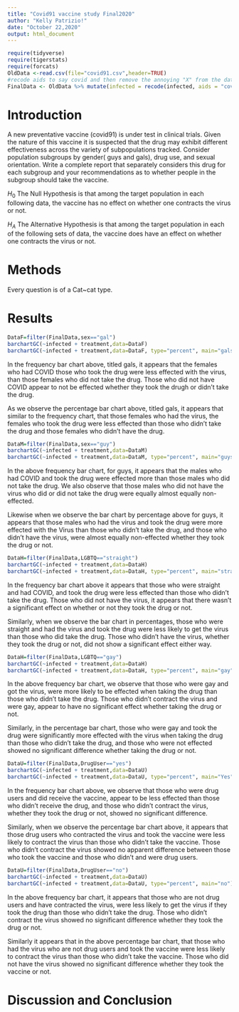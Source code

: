 ```yaml
---
title: "Covid91 vaccine study Final2020"
author: "Kelly Patrizio!"
date: "October 22,2020"
output: html_document
---
```


```r
require(tidyverse)
require(tigerstats)
require(forcats)
OldData <-read.csv(file="covid91.csv",header=TRUE)
#recode aids to say covid and then remove the annoying "X" from the dataframe
FinalData <- OldData %>% mutate(infected = recode(infected, aids = "covid", none = "OK" )) %>% select(-one_of("X"))
```

# Introduction

<!--In this section you explain what you are trying to show.  Where did the data come from?  What is the research or other question you are trying to answer?.  If you skimp in this section expect to be marked down in your grade. Paint a picture of the project a couple of paragraphs is expected!-->

A new  preventative vaccine (covid91) is under test in clinical trials. Given the nature of this vaccine it is suspected that the drug may exhibit different effectiveness across the variety of subpopulations tracked. Consider population subgroups by gender( guys and gals), drug use, and sexual orientation. Write a complete report that separately considers this drug for each subgroup and your recommendations as to whether people in the subgroup should take the vaccine.

$H_0$ The Null Hypothesis is that among the target population in each following data, the vaccine has no effect on whether one contracts the virus or not.

$H_A$ The Alternative Hypothesis is that among the target population in each of the following sets of data, the vaccine does have an effect on whether one contracts the virus or not.  

# Methods

<!--Decide on your methods:  use "variable analysis" or other appropriate descriptors.  Make sure to choose at least one graphical method and at least one numerical method. Discuss what data manipulations may be needed for example subsetting or other binning procedures and what sort of graphical displays and inferential tools will be used!-->

Every question is of a Cat~cat type.  

# Results

<!--Divide this section into two sub-sections:  One for your descriptive  results and one for your inferential results.!-->


```r
DataF=filter(FinalData,sex=="gal")
barchartGC(~infected + treatment,data=DataF)
barchartGC(~infected + treatment,data=DataF, type="percent", main="gals")

```

In the frequency bar chart above, titled gals, it appears that the females who had COVID those who took the drug were less effected with the virus, than those females who did not take the drug.  Those who did not have COVID appear to not be effected whether they took the drugh or didn't take the drug. 

As we observe the percentage bar chart above, titled gals, it appears that similar to the frequency chart, that those females who had the virus, the females who took the drug were less effected than those who didn't take the drug and those females who didn't have the drug.

```r
DataM=filter(FinalData,sex=="guy")
barchartGC(~infected + treatment,data=DataM)
barchartGC(~infected + treatment,data=DataM, type="percent", main="guys")

```

In the above frequency bar chart, for guys, it appears that the males who had COVID and took the drug were effected more than those males who did not take the drug. We also observe that those males who did not have the virus who did or did not take the drug were equally almost equally non-effected.  

Likewise when we observe the bar chart by percentage above for guys, it appears that those males who had the virus and took the drug were more effected with the Virus than those who didn't take the drug, and those who didn't have the virus, were almost equally non-effected whether they took the drug or not. 


```r
DataH=filter(FinalData,LGBTQ=="straight")
barchartGC(~infected + treatment,data=DataH)
barchartGC(~infected + treatment,data=DataH, type="percent", main="straight")

```

In the frequency bar chart above it appears that those who were straight and had COVID, and took the drug were less effected than those who didn't take the drug.  Those who did not have the virus, it appears that there wasn't a significant effect on whether or not they took the drug or not. 

Similarly, when we observe the bar chart in percentages, those who were straight and had the virus and took the drug were less likely to get the virus than those who did take the drug.  Those who didn't have the virus, whether they took the drug or not, did not show a significant effect either way. 

```r
DataH=filter(FinalData,LGBTQ=="gay")
barchartGC(~infected + treatment,data=DataH)
barchartGC(~infected + treatment,data=DataH, type="percent", main="gay")

```

In the above frequency bar chart, we observe that those who were gay and got the virus, were more likely to be effected when taking the drug than those who didn't take the drug.  Those who didn't contract the virus and were gay, appear to have no significant effect whether taking the drug or not.

Similarly, in the percentage bar chart, those who were gay and took the drug were significantly more effected with the virus when taking the drug than those who didn't take the drug, and those who were not effected showed no significant difference whether taking the drug or not.  

```r
DataU=filter(FinalData,DrugUser=="yes")
barchartGC(~infected + treatment,data=DataU)
barchartGC(~infected + treatment,data=DataU, type="percent", main="Yes")

```

In the frequency bar chart above, we observe that those who were drug users and did receive the vaccine, appear to be less effected than those who didn't receive the drug, and those who didn't contract the virus, whether they took the drug or not, showed no significant difference.  

Similarly, when we observe the percentage bar chart above, it appears that those drug users who contracted the virus and took the vaccine were less likely to contract the virus than those who didn't take the vaccine.  Those who didn't contract the virus showed no apparent difference between those who took the vaccine and those who didn't and were drug users. 


```r
DataU=filter(FinalData,DrugUser=="no")
barchartGC(~infected + treatment,data=DataU)
barchartGC(~infected + treatment,data=DataU, type="percent", main="no")

```

In the above frequency bar chart, it appears that those who are not drug users and have contracted the virus, were less likely to get the virus if they took the drug than those who didn't take the drug.  Those who didn't contract the virus showed no significant difference whether they took the drug or not.  

Similarly it appears that in the above percentage bar chart, that those who had the virus who are not drug users and took the vaccine were less likely to contract the virus than those who didn't take the vaccine.  Those who did not have the virus showed no significant difference whether they took the vaccine or not.  


# Discussion and Conclusion

<!--Discussion and conclusion here.  If you found a relationship be sure to consider whether the relationship occurs because one of the variavbles causes the other, or whether they perhasps are related for some other reason.  Watch the chapter 6 videos from the GeorgeTown videos collection.!-->

